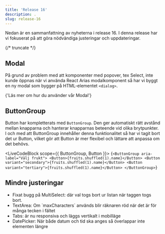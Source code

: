 ```yaml
---
title: 'Release 16'
description: .
slug: release-16
---
```



Nedan är en sammanfattning av nyheterna i release 16. I denna release har vi fokuserat på att göra nödvändiga justeringar och uppdateringar.

{/* truncate */}

## Modal

På grund av problem med att komponenter med popover, tex Select, inte kunde öppnas när vi använda React Arias modalkomponent så har vi byggt en ny modal som bygger på HTML-elementet `<dialog>`.

<Link
  standalone
  href='/components/modal'
>
  {'Läs mer om hur du använder vår Modal'}
</Link>

## ButtonGroup

Button har kompletterats med `ButtonGroup`. Den ger automatiskt rätt avstånd mellan knapparna och hanterar knapparnas beteende vid olika brytpunkter.
I och med att ButtonGroup innehåller denna funktionalitet så har vi tagit bort det ur Button, vilket gör att Button är mer flexibel och lättare att anpassa om det behövs.

<LiveCodeBlock scope={{ ButtonGroup, Button }}>
  {`<ButtonGroup aria-label="Välj frukt">
    <Button>{fruits.shuffled(1).name}</Button>
    <Button variant="secondary">{fruits.shuffled(1).name}</Button>
    <Button variant="tertiary">{fruits.shuffled(1).name}</Button>
</ButtonGroup>`}
</LiveCodeBlock>

## Mindre justeringar

- Fixat bugg på <Link href='/components/multi-select'>MultiSelect</Link>: där val togs bort ur listan när taggen togs bort.
- <Link href='/components/textarea'>TextArea</Link>: Om `maxCharacters` används blir räknaren röd när det är för många
  tecken i fältet
- <Link href='/components/tabs'>Tabs</Link>: är nu responsiva och läggs vertikalt i mobilläge
- <Link href='/components/date-picker'>DatePicker</Link>: När både datum och tid ska anges så överlappar inte elementen
  längre
